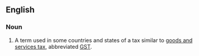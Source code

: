 ==English==

===Noun===
{{en-noun|sg=[[goods]] and [[sales]] [[tax]]|goods and sales taxes}}

# A term used in some countries and states of a tax similar to [[goods and services tax]], abbreviated [[GST]].